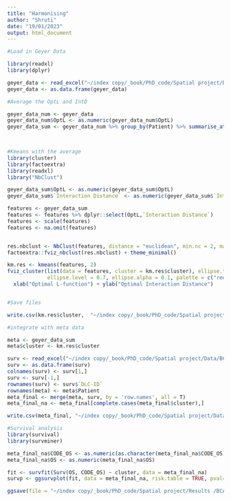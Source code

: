 ```yaml
---
title: "Harmonising"
author: "Shruti"
date: "19/01/2023"
output: html_document
---
```


```r
#Load in Geyer Data 

library(readxl)
library(dplyr)

geyer_data <- read_excel("~/index copy/_book/PhD_code/Spatial project/Data/Geyer_BCA.xlsx")
geyer_data <- as.data.frame(geyer_data)
```

```r
#Average the OptL and IntD

geyer_data_num <- geyer_data
geyer_data_num$OptL <- as.numeric(geyer_data_num$OptL)
geyer_data_sum <- geyer_data_num %>% group_by(Patient) %>% summarise_at(c("OptL", "Interaction Distance"), mean, na.rm = T)

                                                                     
```

```r
#Kmeans with the average
library(cluster)
library(factoextra)
library(readxl)
library("NbClust")

geyer_data_sum$OptL <- as.numeric(geyer_data_sum$OptL)
geyer_data_sum$`Interaction Distance` <- as.numeric(geyer_data_sum$`Interaction Distance`)

features <- geyer_data_sum
features <- features %>% dplyr::select(OptL,`Interaction Distance`)
features <- scale(features)
features <- na.omit(features)


res.nbclust <- NbClust(features, distance = "euclidean", min.nc = 2, max.nc = 10, method = "median", index ="all")
factoextra::fviz_nbclust(res.nbclust) + theme_minimal()

km.res <- kmeans(features, 2)
fviz_cluster(list(data = features, cluster = km.res$cluster), ellipse.type = "norm", geom = "point", stand = FALSE, ggtheme = theme_classic(),
             ellipse.level = 0.7, ellipse.alpha = 0.1, palette = c("red","blue")) +
  xlab("Optimal L-function") + ylab("Optimal Interaction Distance") 


#Save files 

write.csv(km.res$cluster,  "~/index copy/_book/PhD_code/Spatial project/Results /BCA/Harmonised/km.cluster.csv")


```

```r
#integrate with meta data 

meta <- geyer_data_sum
meta$cluster <- km.res$cluster

surv <- read_excel("~/index copy/_book/PhD_code/Spatial project/Data/BCA/Survival_data_BCA.xlsx")
surv <- as.data.frame(surv)
colnames(surv) <- surv[1,]
surv <- surv[-1,]
rownames(surv) <- surv$`DLC-ID`
rownames(meta) <- meta$Patient
meta_final <- merge(meta, surv, by = 'row.names', all = T)
meta_final_na <- meta_final[complete.cases(meta_final$cluster),]

write.csv(meta_final, "~/index copy/_book/PhD_code/Spatial project/Data/BCA/metadata_clusters_all.csv")


```

```r
#Survival analysis 
library(survival)
library(survminer)

meta_final_na$CODE_OS <- as.numeric(as.character(meta_final_na$CODE_OS))
meta_final_na$OS <- as.numeric(meta_final_na$OS)

fit <- survfit(Surv(OS, CODE_OS) ~ cluster, data = meta_final_na)
survp <- ggsurvplot(fit, data = meta_final_na, risk.table = TRUE, pval=TRUE, palette = c("red", "blue"))

ggsave(file = "~/index copy/_book/PhD_code/Spatial project/Results /BCA/Harmonised/survival.png")

```



